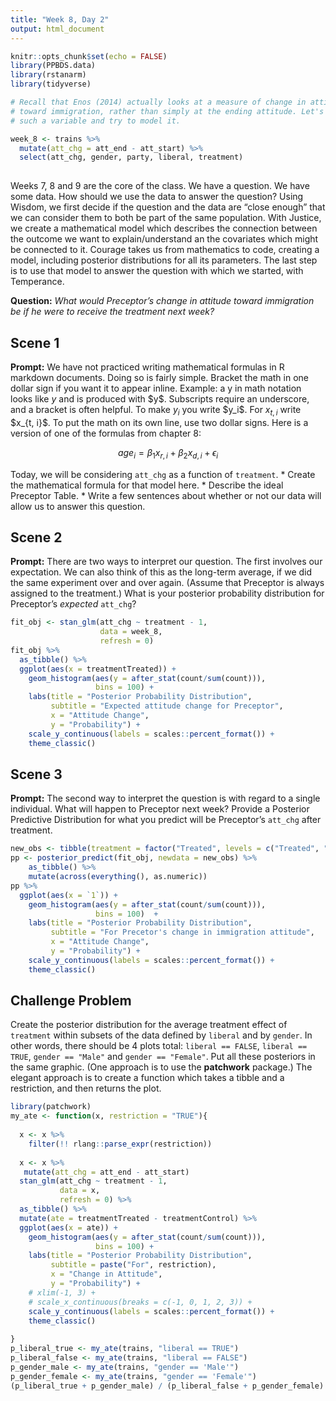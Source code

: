 ```yaml
---
title: "Week 8, Day 2"
output: html_document
---
```


```r
knitr::opts_chunk$set(echo = FALSE)
library(PPBDS.data)
library(rstanarm)
library(tidyverse)

# Recall that Enos (2014) actually looks at a measure of change in attitude
# toward immigration, rather than simply at the ending attitude. Let's create
# such a variable and try to model it.

week_8 <- trains %>% 
  mutate(att_chg = att_end - att_start) %>% 
  select(att_chg, gender, party, liberal, treatment)
  
```

Weeks 7, 8 and 9 are the core of the class. We have a question. We have some data. How should we use the data to answer the question? Using Wisdom, we first decide if the question and the data are "close enough" that we can consider them to both be part of the same population. With Justice, we create a mathematical model which describes the connection between the outcome we want to explain/understand an the covariates which might be connected to it. Courage takes us from mathematics to code, creating a model, including posterior distributions for all its parameters. The last step is to use that model to answer the question with which we started, with Temperance.

**Question:** *What would Preceptor's change in attitude toward immigration be if he were to receive the treatment next week?*

## Scene 1

**Prompt:** We have not practiced writing mathematical formulas in R markdown documents. Doing so is fairly simple. Bracket the math in one dollar sign if you want it to appear inline. Example: a y in math notation looks like $y$ and is produced with \$y\$. Subscripts require an underscore, and a bracket is often helpful. To make $y_i$ you write  \$y\_i\$. For $x_{t,i}$ write \$x\_{t, i}\$. To put the math on its own line, use two dollar signs. Here is a version of one of the formulas from chapter 8:

$$ age_i = \beta_1 x_{r,i} + \beta_2 x_{d,i} + \epsilon_i$$

Today, we will be considering `att_chg` as a function of `treatment`. 
* Create the mathematical formula for that model here.
* Describe the ideal Preceptor Table.
* Write a few sentences about whether or not our data will allow us to answer this question.

## Scene 2

**Prompt:** There are two ways to interpret our question. The first involves our expectation. We can also think of this as the long-term average, if we did the same experiment over and over again. (Assume that Preceptor is always assigned to the treatment.) What is your posterior probability distribution for Preceptor's *expected* `att_chg`?

```r
fit_obj <- stan_glm(att_chg ~ treatment - 1, 
                    data = week_8,
                    refresh = 0)
fit_obj %>% 
  as_tibble() %>% 
  ggplot(aes(x = treatmentTreated)) +
    geom_histogram(aes(y = after_stat(count/sum(count))),
                   bins = 100) +
    labs(title = "Posterior Probability Distribution",
         subtitle = "Expected attitude change for Preceptor",
         x = "Attitude Change",
         y = "Probability") +
    scale_y_continuous(labels = scales::percent_format()) +
    theme_classic() 
```

## Scene 3

**Prompt:** The second way to interpret the question is with regard to a single individual. What will happen to Preceptor next week? Provide a Posterior Predictive Distribution for what you predict will be Preceptor's `att_chg` after treatment.

```r
new_obs <- tibble(treatment = factor("Treated", levels = c("Treated", "Control")))
pp <- posterior_predict(fit_obj, newdata = new_obs) %>%
    as_tibble() %>%
    mutate(across(everything(), as.numeric))
pp %>% 
  ggplot(aes(x = `1`)) +
    geom_histogram(aes(y = after_stat(count/sum(count))),
                   bins = 100)  +
    labs(title = "Posterior Probability Distribution",
         subtitle = "For Precetor's change in immigration attitude",
         x = "Attitude Change",
         y = "Probability") +
    scale_y_continuous(labels = scales::percent_format()) +
    theme_classic()
```

## Challenge Problem

Create the posterior distribution for the average treatment effect of `treatment` within subsets of the data defined by `liberal` and by `gender`.  In other words, there should be 4 plots total: `liberal == FALSE`, `liberal == TRUE`, `gender == "Male"` and `gender == "Female"`. Put all these posteriors in the same graphic. (One approach is to use the **patchwork** package.) The elegant approach is to create a function which takes a tibble and a restriction, and then returns the plot.

```r
library(patchwork)
my_ate <- function(x, restriction = "TRUE"){
  
  x <- x %>% 
    filter(!! rlang::parse_expr(restriction))
  
  x <- x %>%
   mutate(att_chg = att_end - att_start)
  stan_glm(att_chg ~ treatment - 1,
           data = x,
           refresh = 0) %>%
  as_tibble() %>%
  mutate(ate = treatmentTreated - treatmentControl) %>%
  ggplot(aes(x = ate)) +
    geom_histogram(aes(y = after_stat(count/sum(count))),
                   bins = 100) +
    labs(title = "Posterior Probability Distribution",
         subtitle = paste("For", restriction),
         x = "Change in Attitude",
         y = "Probability") +
    # xlim(-1, 3) +
    # scale_x_continuous(breaks = c(-1, 0, 1, 2, 3)) +
    scale_y_continuous(labels = scales::percent_format()) +
    theme_classic()
  
}
p_liberal_true <- my_ate(trains, "liberal == TRUE")
p_liberal_false <- my_ate(trains, "liberal == FALSE")
p_gender_male <- my_ate(trains, "gender == 'Male'")
p_gender_female <- my_ate(trains, "gender == 'Female'")
(p_liberal_true + p_gender_male) / (p_liberal_false + p_gender_female)
```